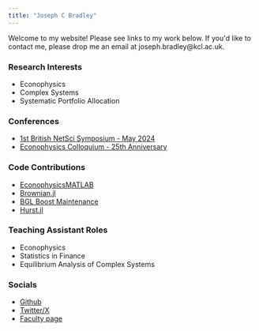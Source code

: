 ```yaml
---
title: "Joseph C Bradley"
---
```


```{=html}
<p>Welcome to my website! Please see links to my work below. If you'd like to contact me, please drop me an email at<!-- fhetydagzzzgjds --> joseph.bradley@<!-- sdfjsdhfkjypcs -->kcl.<!-- asjoxp -->ac.uk.</p>
```

### Research Interests
- Econophysics 
- Complex Systems
- Systematic Portfolio Allocation

### Conferences 
- [1st British NetSci Symposium - May 2024](https://www.netsci.uk/program-31th-may.html)
- [Econophysics Colloquium - 25th Anniversary](https://csh.ac.at/events/econophysics-colloquium-2024/)

### Code Contributions 
- [EconophysicsMATLAB](https://github.com/josephcbradley/EconophysicsMATLAB)
- [Brownian.jl](https://github.com/uow-statistics/Brownian.jl)
- [BGL Boost Maintenance](https://github.com/josephcbradley/bgl_boost)
- [Hurst.jl](https://github.com/josephcbradley/Hurst.jl)


### Teaching Assistant Roles
- Econophysics
- Statistics in Finance
- Equilibrium Analysis of Complex Systems

### Socials
- [Github](https://github.com/josephcbradley)
- [Twitter/X](https://x.com/josephcbradley)
- [Faculty page](https://www.kcl.ac.uk/people/joseph-bradley)